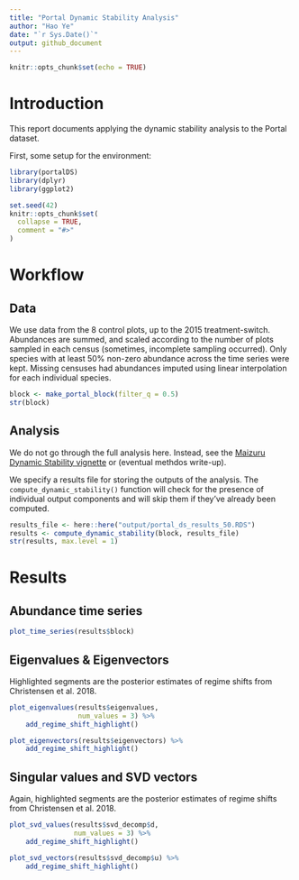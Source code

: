 ```yaml
---
title: "Portal Dynamic Stability Analysis"
author: "Hao Ye"
date: "`r Sys.Date()`"
output: github_document
---
```


```r
knitr::opts_chunk$set(echo = TRUE)
```

# Introduction

This report documents applying the dynamic stability analysis to the Portal dataset.

First, some setup for the environment:

```r
library(portalDS)
library(dplyr)
library(ggplot2)

set.seed(42)
knitr::opts_chunk$set(
  collapse = TRUE,
  comment = "#>"
)
```

# Workflow

## Data

We use data from the 8 control plots, up to the 2015 treatment-switch. Abundances are summed, and scaled according to the number of plots sampled in each census (sometimes, incomplete sampling occurred). Only species with at least 50% non-zero abundance across the time series were kept. Missing censuses had abundances imputed using linear interpolation for each individual species.

```r
block <- make_portal_block(filter_q = 0.5)
str(block)
```

## Analysis

We do not go through the full analysis here. Instead, see the [Maizuru Dynamic Stability vignette](https://ha0ye.github.io/portalDS/articles/maizuru-dynamic-stability.html) or (eventual methdos write-up).

We specify a results file for storing the outputs of the analysis. The `compute_dynamic_stability()` function will check for the presence of individual output components and will skip them if they've already been computed.

```r
results_file <- here::here("output/portal_ds_results_50.RDS")
results <- compute_dynamic_stability(block, results_file)
str(results, max.level = 1)
```

# Results

## Abundance time series

```r
plot_time_series(results$block)
```

## Eigenvalues & Eigenvectors

Highlighted segments are the posterior estimates of regime shifts from Christensen et al. 2018.

```r
plot_eigenvalues(results$eigenvalues, 
                 num_values = 3) %>% 
    add_regime_shift_highlight()
```

```r
plot_eigenvectors(results$eigenvectors) %>% 
    add_regime_shift_highlight()
```

## Singular values and SVD vectors

Again, highlighted segments are the posterior estimates of regime shifts from Christensen et al. 2018.

```r
plot_svd_values(results$svd_decomp$d, 
                num_values = 3) %>% 
    add_regime_shift_highlight()
```

```r
plot_svd_vectors(results$svd_decomp$u) %>% 
    add_regime_shift_highlight()
```

